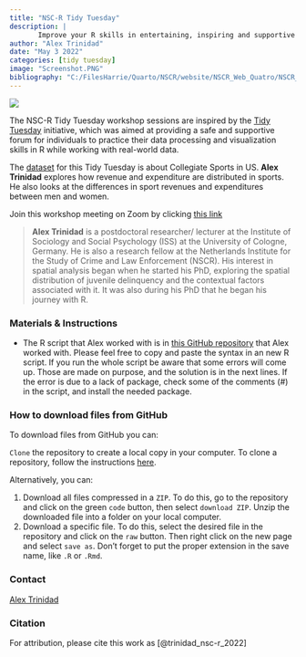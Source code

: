 ```yaml
---
title: "NSC-R Tidy Tuesday"
description: |
       Improve your R skills in entertaining, inspiring and supportive sessions moderated by your own colleagues.
author: "Alex Trinidad"
date: "May 3 2022"
categories: [tidy tuesday]
image: "Screenshot.PNG"
bibliography: "C:/FilesHarrie/Quarto/NSCR/website/NSCR_Web_Quatro/NSCR_Blog_Quarto/references/references.bib"
---
```


![](Screenshot.PNG)

The NSC-R Tidy Tuesday workshop sessions are inspired by the [Tidy Tuesday](https://www.tidytuesday.com/) initiative, which was aimed at providing a safe and supportive forum for individuals to practice their data processing and visualization skills in R while working with real-world data.

The [dataset](https://github.com/rfordatascience/tidytuesday/blob/master/data/2022/2022-03-29/readme.md) for this Tidy Tuesday is about Collegiate Sports in US. **Alex Trinidad** explores how revenue and expenditure are distributed in sports. He also looks at the differences in sport revenues and expenditures between men and women.

Join this workshop meeting on Zoom by clicking [this link](https://us02web.zoom.us/j/86710142987?pwd=L2o3dDdnZk5OSlJUOFlyNktMMDlpUT09)

> **Alex Trinidad** is a postdoctoral researcher/ lecturer at the Institute of Sociology and Social Psychology (ISS) at the University of Cologne, Germany. He is also a research fellow at the Netherlands Institute for the Study of Crime and Law Enforcement (NSCR). His interest in spatial analysis began when he started his PhD, exploring the spatial distribution of juvenile delinquency and the contextual factors associated with it. It was also during his PhD that he began his journey with R.

### Materials & Instructions

-   The R script that Alex worked with is in [this GitHub repository](https://github.com/alexandertrinidad/tidy_tuesday/blob/main/tt_nscr_03_05.R) that Alex worked with. Please feel free to copy and paste the syntax in an new R script. If you run the whole script be aware that some errors will come up. Those are made on purpose, and the solution is in the next lines. If the error is due to a lack of package, check some of the comments (#) in the script, and install the needed package.

### How to download files from GitHub

To download files from GitHub you can:

`Clone` the repository to create a local copy in your computer. To clone a repository, follow the instructions [here](https://docs.github.com/en/repositories/creating-and-managing-repositories/cloning-a-repository).

Alternatively, you can:

1.  Download all files compressed in a `ZIP`. To do this, go to the repository and click on the green `code` button, then select `download ZIP`. Unzip the downloaded file into a folder on your local computer.
2.  Download a specific file. To do this, select the desired file in the repository and click on the `raw` button. Then right click on the new page and select `save as`. Don't forget to put the proper extension in the save name, like `.R` or `.Rmd`.

### Contact

[Alex Trinidad](https://www.alexandertrinidad.com/)

### Citation

For attribution, please cite this work as [@trinidad_nsc-r_2022]

